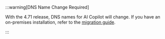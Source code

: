 

:::warning[DNS Name Change Required]

  With the 4.71 release, DNS names for AI Copilot will change. If you have an on-premises installation, refer to the [migration guide](https://docs.cognigy.com/ai-copilot/installation/migration/ai-copilot-new-dns-names-migration/).

:::

